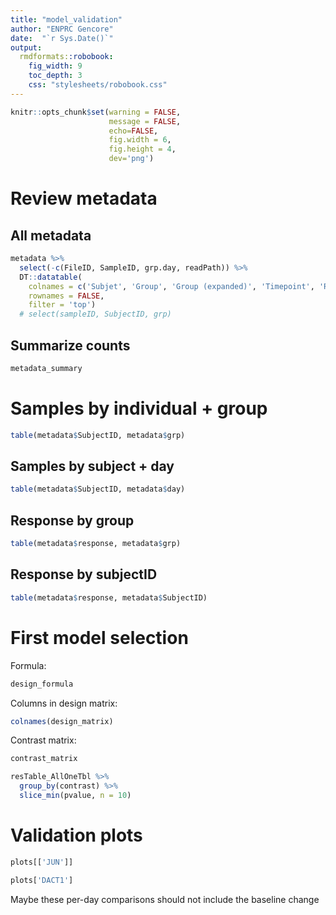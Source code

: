 ```yaml
---
title: "model_validation"
author: "ENPRC Gencore"
date:  "`r Sys.Date()`"
output: 
  rmdformats::robobook:
    fig_width: 9
    toc_depth: 3
    css: "stylesheets/robobook.css"
---
```


```r
knitr::opts_chunk$set(warning = FALSE,
                      message = FALSE, 
                      echo=FALSE,
                      fig.width = 6,
                      fig.height = 4,
                      dev='png')
```

# Review metadata {.tabset}

## All metadata

```r
metadata %>%
  select(-c(FileID, SampleID, grp.day, readPath)) %>%
  DT::datatable(
    colnames = c('Subjet', 'Group', 'Group (expanded)', 'Timepoint', 'Response', 'SampleID'),
    rownames = FALSE,
    filter = 'top')
  # select(sampleID, SubjectID, grp)
```

## Summarize counts

```r
metadata_summary
```

# Samples by individual + group

```r
table(metadata$SubjectID, metadata$grp)
```

## Samples by subject + day

```r
table(metadata$SubjectID, metadata$day)
```

## Response by group

```r
table(metadata$response, metadata$grp)
```

## Response by subjectID

```r
table(metadata$response, metadata$SubjectID)
```
# First model selection

Formula:

```r
design_formula
```

Columns in design matrix:

```r
colnames(design_matrix)
```

Contrast matrix:

```r
contrast_matrix
```
```r
resTable_AllOneTbl %>% 
  group_by(contrast) %>%
  slice_min(pvalue, n = 10) 
```

# Validation plots

```r
plots[['JUN']]
```

```r
plots['DACT1']
```

Maybe these per-day comparisons should not include the baseline change

